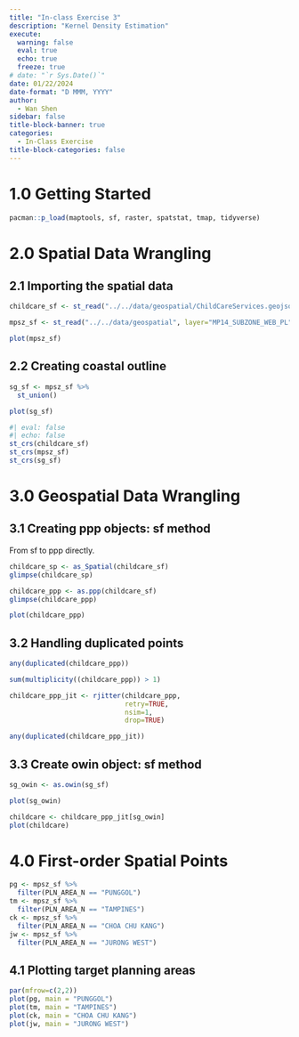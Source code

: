 ```yaml
---
title: "In-class Exercise 3"
description: "Kernel Density Estimation"
execute: 
  warning: false
  eval: true
  echo: true
  freeze: true
# date: "`r Sys.Date()`"
date: 01/22/2024
date-format: "D MMM, YYYY" 
author: 
  - Wan Shen
sidebar: false
title-block-banner: true
categories:
  - In-Class Exercise
title-block-categories: false
---
```


# 1.0 Getting Started

```r
pacman::p_load(maptools, sf, raster, spatstat, tmap, tidyverse)
```

# 2.0 Spatial Data Wrangling

## 2.1 Importing the spatial data

```r
childcare_sf <- st_read("../../data/geospatial/ChildCareServices.geojson") %>% st_transform(crs = 3414)
```

```r
mpsz_sf <- st_read("../../data/geospatial", layer="MP14_SUBZONE_WEB_PL")
```

```r
plot(mpsz_sf)
```

## 2.2 Creating coastal outline

```r
sg_sf <- mpsz_sf %>%
  st_union()
```

```r
plot(sg_sf)
```

```r
#| eval: false
#| echo: false
st_crs(childcare_sf)
st_crs(mpsz_sf)
st_crs(sg_sf)
```

# 3.0 Geospatial Data Wrangling

## 3.1 Creating ppp objects: sf method

::: callout-note
From sf to ppp directly.
:::

```r
childcare_sp <- as_Spatial(childcare_sf)
glimpse(childcare_sp)
```

```r
childcare_ppp <- as.ppp(childcare_sf)
glimpse(childcare_ppp)
```

```r
plot(childcare_ppp)
```

## 3.2 Handling duplicated points

```r
any(duplicated(childcare_ppp))
```

```r
sum(multiplicity((childcare_ppp)) > 1)
```

```r
childcare_ppp_jit <- rjitter(childcare_ppp, 
                             retry=TRUE, 
                             nsim=1, 
                             drop=TRUE)
```

```r
any(duplicated(childcare_ppp_jit))
```

## 3.3 Create owin object: sf method

```r
sg_owin <- as.owin(sg_sf)
```

```r
plot(sg_owin)
```

```r
childcare <- childcare_ppp_jit[sg_owin]
plot(childcare)
```

# 4.0 First-order Spatial Points

```r
pg <- mpsz_sf %>%
  filter(PLN_AREA_N == "PUNGGOL")
tm <- mpsz_sf %>%
  filter(PLN_AREA_N == "TAMPINES")
ck <- mpsz_sf %>%
  filter(PLN_AREA_N == "CHOA CHU KANG")
jw <- mpsz_sf %>% 
  filter(PLN_AREA_N == "JURONG WEST")
```

## 4.1 Plotting target planning areas

```r
par(mfrow=c(2,2))
plot(pg, main = "PUNGGOL")
plot(tm, main = "TAMPINES")
plot(ck, main = "CHOA CHU KANG")
plot(jw, main = "JURONG WEST")
```
